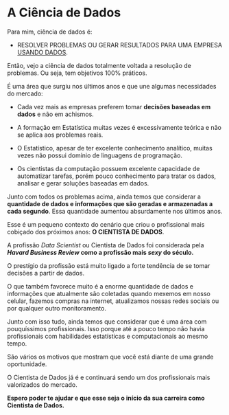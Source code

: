 # A Ciência de Dados 

Para mim, ciência de dados é:

- RESOLVER PROBLEMAS OU GERAR RESULTADOS PARA UMA EMPRESA <u>USANDO DADOS</u>.

Então, vejo a ciência de dados totalmente voltada a resolução de problemas. Ou seja, tem objetivos 100% práticos. 

É uma área que surgiu nos últimos anos e que une algumas necessidades do mercado:

- Cada vez mais as empresas preferem tomar **decisões baseadas em dados** e não em achismos.

- A formação em Estatística muitas vezes é excessivamente teórica e não se aplica aos problemas reais.

- O Estatístico, apesar de ter excelente conhecimento analítico, muitas vezes não possui domínio de linguagens de programação.

- Os cientistas da computação possuem excelente capacidade de automatizar tarefas, porém pouco conhecimento para tratar os dados, analisar e gerar soluções baseadas em dados.

Junto com todos os problemas acima, ainda temos que considerar a **quantidade de dados e informações que são geradas e armazenadas a cada segundo**. Essa quantidade aumentou absurdamente nos últimos anos.

Esse é um pequeno contexto do cenário que criou o profissional mais cobiçado dos próximos anos: **O CIENTISTA DE DADOS**.

A profissão *Data Scientist* ou Cientista de Dados foi considerada pela ***Havard Business Review* como a profissão mais *sexy* do século.**

O prestígio da profissão está muito ligado a forte tendência de se tomar decisões a partir de dados. 

O que também favorece muito é a enorme quantidade de dados e informações que atualmente são coletadas quando mexemos em nosso celular, fazemos compras na internet, atualizamos nossas redes sociais ou por qualquer outro monitoramento. 

Junto com isso tudo, ainda temos que considerar que é uma área com pouquíssimos profissionais. Isso porque até a pouco tempo não havia profissionais com habilidades estatísticas e computacionais ao mesmo tempo.

São vários os motivos que mostram que você está diante de uma grande oportunidade.

O Cientista de Dados já é e continuará sendo um dos profissionais mais valorizados do mercado.

**Espero poder te ajudar e que esse seja o início da sua carreira como Cientista de Dados.**

